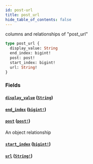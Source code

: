 ```yaml
---
id: post-url
title: post_url
hide_table_of_contents: false
---
```



columns and relationships of "post_url"

```graphql
type post_url {
  display_value: String
  end_index: bigint!
  post: post!
  start_index: bigint!
  url: String!
}
```


### Fields

#### [`display_value`](#) ([`String`](../scalars/string))




#### [`end_index`](#) ([`bigint!`](../scalars/bigint))




#### [`post`](#) ([`post!`](../objects/post))

An object relationship


#### [`start_index`](#) ([`bigint!`](../scalars/bigint))




#### [`url`](#) ([`String!`](../scalars/string))






